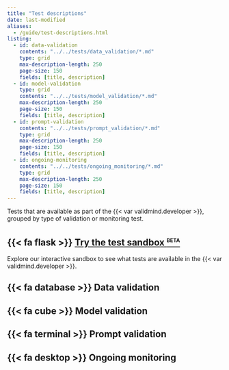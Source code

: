 ```yaml
---
title: "Test descriptions"
date: last-modified
aliases:
  - /guide/test-descriptions.html
listing:
  - id: data-validation
    contents: "../../tests/data_validation/*.md"
    type: grid
    max-description-length: 250
    page-size: 150
    fields: [title, description]
  - id: model-validation
    type: grid
    contents: "../../tests/model_validation/*.md"
    max-description-length: 250
    page-size: 150
    fields: [title, description]
  - id: prompt-validation
    contents: "../../tests/prompt_validation/*.md"
    type: grid
    max-description-length: 250
    page-size: 150
    fields: [title, description]  
  - id: ongoing-monitoring
    contents: "../../tests/ongoing_monitoring/*.md"
    type: grid
    max-description-length: 250
    page-size: 150
    fields: [title, description]  
---
```


Tests that are available as part of the {{< var validmind.developer >}}, grouped by type of validation or monitoring test.

::: {.callout}
## {{< fa flask >}} [Try the test sandbox <sup>[beta]{.smallcaps}</sup>](test-sandbox.qmd)

Explore our interactive sandbox to see what tests are available in the {{< var validmind.developer >}}.
:::

:::{.panel-tabset}

## {{< fa database >}} Data validation

:::{#data-validation}
:::

## {{< fa cube >}} Model validation

:::{#model-validation}
:::

## {{< fa terminal >}} Prompt validation

:::{#prompt-validation}
:::

## {{< fa desktop >}} Ongoing monitoring

:::{#ongoing-monitoring}
:::

:::